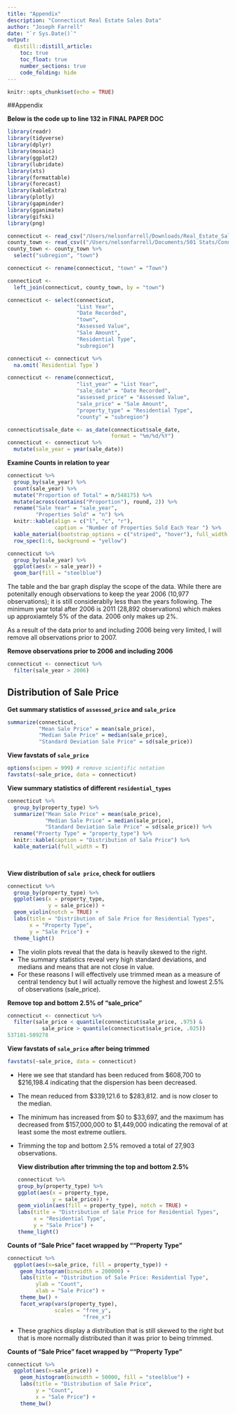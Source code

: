 ```yaml
---
title: "Appendix"
description: "Connecticut Real Estate Sales Data"
author: "Joseph Farrell"
date: "`r Sys.Date()`"
output: 
  distill::distill_article:
    toc: true
    toc_float: true
    number_sections: true
    code_folding: hide
---
```


```r
knitr::opts_chunk$set(echo = TRUE)
```


##Appendix 

__Below is the code up to line 132 in FINAL PAPER DOC__
```r
library(readr)
library(tidyverse)
library(dplyr)
library(mosaic)
library(ggplot2)
library(lubridate)
library(xts)
library(formattable)
library(forecast)
library(kableExtra)
library(plotly)
library(gapminder)
library(gganimate)
library(gifski)
library(png)

connecticut <- read_csv("/Users/nelsonfarrell/Downloads/Real_Estate_Sales_2001-2019_GL.csv")
county_town <- read_csv(("/Users/nelsonfarrell/Documents/501 Stats/Connecticut County:Towns.csv"))
county_town <- county_town %>%
  select("subregion", "town")

connecticut <- rename(connecticut, "town" = "Town")

connecticut <- 
  left_join(connecticut, county_town, by = "town")

connecticut <- select(connecticut, 
                      "List Year", 
                      "Date Recorded", 
                      "town", 
                      "Assessed Value", 
                      "Sale Amount",
                      "Residential Type",
                      "subregion")

connecticut <- connecticut %>%
  na.omit(`Residential Type`)

connecticut <- rename(connecticut, 
                      "list_year" = "List Year", 
                      "sale_date" = "Date Recorded", 
                      "assessed_price" = "Assessed Value", 
                      "sale_price" = "Sale Amount",
                      "property_type" = "Residential Type", 
                      "county" = "subregion")

connecticut$sale_date <- as_date(connecticut$sale_date, 
                                 format = "%m/%d/%Y")
connecticut <- connecticut %>%
  mutate(sale_year = year(sale_date))

```


__Examine Counts in relation to year__
```r
connecticut %>%
  group_by(sale_year) %>%
  count(sale_year) %>%
  mutate("Proportion of Total" = n/548175) %>%
  mutate(across(contains("Proportion"), round, 2)) %>%
  rename("Sale Year" = "sale_year", 
         "Properties Sold" = "n") %>%
  knitr::kable(align = c("l", "c", "r"),
               caption = "Number of Properties Sold Each Year ") %>%
  kable_material(bootstrap_options = c("striped", "hover"), full_width = T) %>%
  row_spec(1:6, background = "yellow") 
```

```r
connecticut %>%
  group_by(sale_year) %>%
  ggplot(aes(x = sale_year)) +
  geom_bar(fill = "steelblue")
```

The table and the bar graph display the scope of the data. While there are potenitally enough observations 
to keep the year 2006 (10,977 observations); it is still considerablly less than the years following. The minimum year
total after 2006 is 2011 (28,892 observations) which makes up approxiamtely 5% of the data. 2006 only makes up 2%.

As a result of the data prior to and including 2006 being very limited, I will remove all observations prior to 2007.

__Remove observations prior to 2006 and including 2006__
```r
connecticut <- connecticut %>%
  filter(sale_year > 2006)
```

## Distribution of Sale Price

__Get summary statistics of `assessed_price` and `sale_price`__
```r
summarize(connecticut,
          "Mean Sale Price" = mean(sale_price),
          "Median Sale Price" = median(sale_price),
          "Standard Deviation Sale Price" = sd(sale_price))
```

__View favstats of `sale_price`__
```r
options(scipen = 999) # remove scientific notation
favstats(~sale_price, data = connecticut)
```

__View summary statistics of different `residential_types`__
```r
connecticut %>%
  group_by(property_type) %>%
  summarize("Mean Sale Price" = mean(sale_price),
            "Median Sale Price" = median(sale_price),
            "Standard Deviation Sale Price" = sd(sale_price)) %>%
  rename("Proerty Type" = "property_type") %>%
  knitr::kable(caption = "Distribution of Sale Price") %>%
  kable_material(full_width = T)
  
  
```

__View distribution of `sale price`, check for outliers__
```r
connecticut %>%
  group_by(property_type) %>%
  ggplot(aes(x = property_type, 
             y = sale_price)) +
  geom_violin(notch = TRUE) +
  labs(title = "Distribution of Sale Price for Residential Types",
       x = "Property Type",
       y = "Sale Price") +
  theme_light()
```

* The violin plots reveal that the data is heavily skewed to the right.
* The summary statistics reveal very high standard deviations, 
  and medians and means that are not close in value.
* For these reasons I will effectively use trimmed mean as a measure of central 
  tendency but I will actually remove the highest and lowest 2.5% of 
  observations (sale_price). 

__Remove top and bottom 2.5% of "sale_price"__
```r
connecticut <- connecticut %>%
  filter(sale_price < quantile(connecticut$sale_price, .975) & 
           sale_price > quantile(connecticut$sale_price, .025)) 
537181-509278
```

 
 __View favstats of `sale_price` after being trimmed__  
```r
favstats(~sale_price, data = connecticut)
```

* Here we see that standard has been reduced from $608,700 to $216,198.4 indicating
  that the dispersion has been decreased.
* The mean reduced from $339,121.6 to $283,812. and is now closer to the median.
* The minimum has increased from $0 to $33,697, and the maximum has decreased from 
  $157,000,000 to $1,449,000 indicating the removal of at least some the most
  extreme outliers.
* Trimming the top and bottom 2.5% removed a total of 27,903 observations.
  
  __View distribution after trimming the top and bottom 2.5%__
```r
connecticut %>%
  group_by(property_type) %>%
  ggplot(aes(x = property_type, 
             y = sale_price)) +
  geom_violin(aes(fill = property_type), notch = TRUE) +
  labs(title = "Distribution of Sale Price for Residential Types",
       x = "Residential Type",
       y = "Sale Price") +
  theme_light()
```

__Counts of "Sale Price" facet wrapped by ""Property Type"__
```r
connecticut %>%
  ggplot(aes(x=sale_price, fill = property_type)) +
    geom_histogram(binwidth = 200000) +
    labs(title = "Distribution of Sale Price: Residential Type",
         ylab = "Count",
         xlab = "Sale Price") +
    theme_bw() +
    facet_wrap(vars(property_type), 
               scales = "free_y", 
                        "free_x")
```
* These graphics display a distribution that is still skewed to the right but
  that is more normally distributed than it was prior to being trimmed.

__Counts of "Sale Price" facet wrapped by ""Property Type"__
```r
connecticut %>%
  ggplot(aes(x=sale_price)) +
    geom_histogram(binwidth = 50000, fill = "steelblue") +
    labs(title = "Distribution of Sale Price",
         y = "Count",
         x = "Sale Price") +
    theme_bw() 
```



